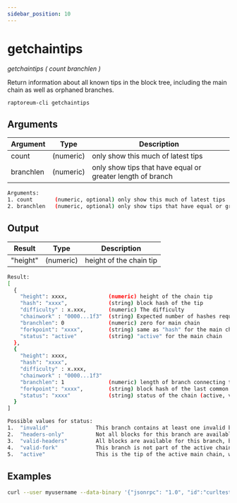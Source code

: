 ```yaml
---
sidebar_position: 10
---
```


# getchaintips

*getchaintips ( count branchlen )*

Return information about all known tips in the block tree, including the main chain as well as orphaned branches.

`raptoreum-cli getchaintips`

<!-- <ReactPlayer playing controls url={[
    {src: `${require('./assets/placeholder.webm').default}`, type: 'video/webm'}]} /> -->


## Arguments

| Argument | Type | Description |
|--|--|--|
| count | (numeric) | only show this much of latest tips |
| branchlen | (numeric) | only show tips that have equal or greater length of branch |

```bash
Arguments:
1. count       (numeric, optional) only show this much of latest tips
2. branchlen   (numeric, optional) only show tips that have equal or greater length of branch
```

## Output

| Result | Type | Description |
|--|--|--|
| "height" | (numeric) | height of the chain tip |

```bash
Result:
[
  {
    "height": xxxx,             (numeric) height of the chain tip
    "hash": "xxxx",             (string) block hash of the tip
    "difficulty" : x.xxx,       (numeric) The difficulty
    "chainwork" : "0000...1f3"  (string) Expected number of hashes required to produce the current chain (in hex)
    "branchlen": 0              (numeric) zero for main chain
    "forkpoint": "xxxx",        (string) same as "hash" for the main chain
    "status": "active"          (string) "active" for the main chain
  },
  {
    "height": xxxx,
    "hash": "xxxx",
    "difficulty" : x.xxx,
    "chainwork" : "0000...1f3"
    "branchlen": 1              (numeric) length of branch connecting the tip to the main chain
    "forkpoint": "xxxx",        (string) block hash of the last common block between this tip and the main chain
    "status": "xxxx"            (string) status of the chain (active, valid-fork, valid-headers, headers-only, invalid)
  }
]

Possible values for status:
1.  "invalid"               This branch contains at least one invalid block
2.  "headers-only"          Not all blocks for this branch are available, but the headers are valid
3.  "valid-headers"         All blocks are available for this branch, but they were never fully validated
4.  "valid-fork"            This branch is not part of the active chain, but is fully validated
5.  "active"                This is the tip of the active main chain, which is certainly valid
```


## Examples

```bash
curl --user myusername --data-binary '{"jsonrpc": "1.0", "id":"curltest", "method": "getchaintips", "params": [] }' -H 'content-type: text/plain;' http://127.0.0.1:9998/
```
